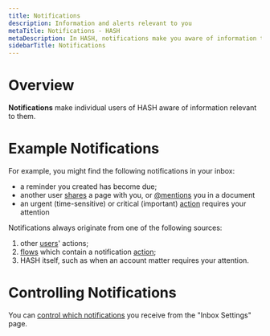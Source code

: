 ```yaml
---
title: Notifications
description: Information and alerts relevant to you
metaTitle: Notifications - HASH
metaDescription: In HASH, notifications make you aware of information that is time-sensitive, important, or which may otherwise be of interest
sidebarTitle: Notifications
---
```


# Overview

**Notifications** make individual users of HASH aware of information relevant to them.

# Example Notifications

For example, you might find the following notifications in your inbox:

- a reminder you created has become due;
- another user [shares](/guide/sharing) a page with you, or [@mentions](/guide/webs/users#mention) you in a document
- an urgent (time-sensitive) or critical (important) [action](/guide/inbox/actions) requires your attention

Notifications always originate from one of the following sources:

1. other [users](/guide/webs/users)' actions;
1. [flows](/guide/flows) which contain a notification [action](/guide/flows/actions#notification);
1. HASH itself, such as when an account matter requires your attention.

# Controlling Notifications

You can [control which notifications](/guide/account/notifications) you receive from the "Inbox Settings" page.


